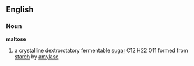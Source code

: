 ==English==
===Noun===
'''maltose'''

# a crystalline dextrorotatory fermentable [[sugar]] C12 H22 O11 formed from [[starch]] by [[amylase]]